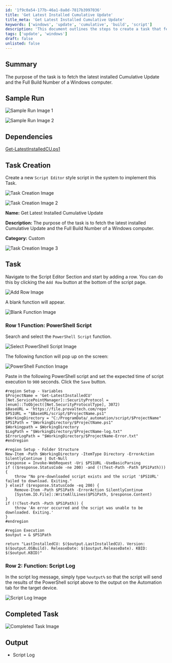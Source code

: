 ```yaml
---
id: '1f9c0a54-177b-46a1-8a8d-7817b3997036'
title: 'Get Latest Installed Cumulative Update'
title_meta: 'Get Latest Installed Cumulative Update'
keywords: ['windows', 'update', 'cumulative', 'build', 'script']
description: 'This document outlines the steps to create a task that fetches the latest installed Cumulative Update and the Full Build Number of a Windows computer using a PowerShell script within a ConnectWise Automate environment.'
tags: ['update', 'windows']
draft: false
unlisted: false
---
```

## Summary

The purpose of the task is to fetch the latest installed Cumulative Update and the Full Build Number of a Windows computer.

## Sample Run

![Sample Run Image 1](../../../static/img/Get-Latest-Installed-Cumulative-Update/image_3.png)

![Sample Run Image 2](../../../static/img/Get-Latest-Installed-Cumulative-Update/image_4.png)

## Dependencies

[Get-LatestInstalledCU.ps1](https://file.provaltech.com/repo/script/Get-LatestInstalledCU.ps1)

## Task Creation

Create a new `Script Editor` style script in the system to implement this Task.

![Task Creation Image](../../../static/img/Get-Latest-Installed-Cumulative-Update/image_5.png)

![Task Creation Image 2](../../../static/img/Get-Latest-Installed-Cumulative-Update/image_6.png)

**Name:** Get Latest Installed Cumulative Update

**Description:** The purpose of the task is to fetch the latest installed Cumulative Update and the Full Build Number of a Windows computer.

**Category:** Custom

![Task Creation Image 3](../../../static/img/Get-Latest-Installed-Cumulative-Update/image_7.png)

## Task

Navigate to the Script Editor Section and start by adding a row. You can do this by clicking the `Add Row` button at the bottom of the script page.

![Add Row Image](../../../static/img/Get-Latest-Installed-Cumulative-Update/image_8.png)

A blank function will appear.

![Blank Function Image](../../../static/img/Get-Latest-Installed-Cumulative-Update/image_9.png)

### Row 1 Function: PowerShell Script

Search and select the `PowerShell Script` function.

![Select PowerShell Script Image](../../../static/img/Get-Latest-Installed-Cumulative-Update/image_10.png)

The following function will pop up on the screen:

![PowerShell Function Image](../../../static/img/Get-Latest-Installed-Cumulative-Update/image_11.png)

Paste in the following PowerShell script and set the expected time of script execution to `900` seconds. Click the `Save` button.

```
#region Setup - Variables
$ProjectName = 'Get-LatestInstalledCU'
[Net.ServicePointManager]::SecurityProtocol = [enum]::ToObject([Net.SecurityProtocolType], 3072)
$BaseURL = 'https://file.provaltech.com/repo'
$PS1URL = "$BaseURL/script/$ProjectName.ps1"
$WorkingDirectory = "C:/ProgramData/_automation/script/$ProjectName"
$PS1Path = "$WorkingDirectory/$ProjectName.ps1"
$Workingpath = $WorkingDirectory
$LogPath = "$WorkingDirectory/$ProjectName-log.txt"
$ErrorLogPath = "$WorkingDirectory/$ProjectName-Error.txt"
#endregion

#region Setup - Folder Structure
New-Item -Path $WorkingDirectory -ItemType Directory -ErrorAction SilentlyContinue | Out-Null
$response = Invoke-WebRequest -Uri $PS1URL -UseBasicParsing
if (($response.StatusCode -ne 200) -and (!(Test-Path -Path $PS1Path))) {
    throw "No pre-downloaded script exists and the script '$PS1URL' failed to download. Exiting."
} elseif ($response.StatusCode -eq 200) {
    Remove-Item -Path $PS1Path -ErrorAction SilentlyContinue
    [System.IO.File]::WriteAllLines($PS1Path, $response.Content)
}
if (!(Test-Path -Path $PS1Path)) {
    throw 'An error occurred and the script was unable to be downloaded. Exiting.'
}
#endregion

#region Execution
$output = & $PS1Path
```

```
return "LastInstalledCU: $($output.LastInstalledCU). Version: $($output.OSBuild). ReleaseDate: $($output.ReleaseDate). KBID: $($output.KBID)"
```

### Row 2: Function: Script Log

In the script log message, simply type `%output%` so that the script will send the results of the PowerShell script above to the output on the Automation tab for the target device.

![Script Log Image](../../../static/img/Get-Latest-Installed-Cumulative-Update/image_12.png)

## Completed Task

![Completed Task Image](../../../static/img/Get-Latest-Installed-Cumulative-Update/image_13.png)

## Output

- Script Log












